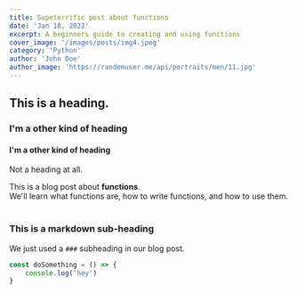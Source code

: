 ```yaml
---
title: Supeterrific post about functions
date: 'Jan 18, 2022'
excerpt: A beginners guide to creating and using functions 
cover_image: '/images/posts/img4.jpeg'
category: 'Python'
author: 'John Doe'
author_image: 'https://randomuser.me/api/portraits/men/11.jpg'
---
```



## This is a heading. 

### I'm a other kind of heading

#### I'm a other kind of heading

Not a heading at all.

<div>
  This is a blog post about <strong>functions</strong>. <br/>
  We'll learn what functions are, how to write functions, and how to use them.
</div>

<br/>

### This is a markdown sub-heading
We just used a `###` subheading in our blog post.

```javascript
const doSomething = () => {
    console.log('hey')
}
```
